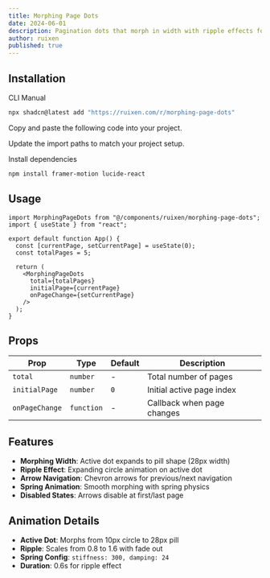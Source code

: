 ```yaml
---
title: Morphing Page Dots
date: 2024-06-01
description: Pagination dots that morph in width with ripple effects for the active state
author: ruixen
published: true
---
```


<ComponentPreview name="morphing-page-dots-demo" category="pagination" />

## Installation

<Tabs defaultValue="cli">

<TabsList>
  <TabsTrigger value="cli">CLI</TabsTrigger>
  <TabsTrigger value="manual">Manual</TabsTrigger>
</TabsList>
<TabsContent value="cli">

```bash
npx shadcn@latest add "https://ruixen.com/r/morphing-page-dots"
```

</TabsContent>

<TabsContent value="manual">

<Steps>

<Step>Copy and paste the following code into your project.</Step>

<ComponentSource name="morphing-page-dots" />

<Step>Update the import paths to match your project setup.</Step>

<Step>Install dependencies</Step>

```bash
npm install framer-motion lucide-react
```

</Steps>

</TabsContent>

</Tabs>

## Usage

```tsx
import MorphingPageDots from "@/components/ruixen/morphing-page-dots";
import { useState } from "react";

export default function App() {
  const [currentPage, setCurrentPage] = useState(0);
  const totalPages = 5;

  return (
    <MorphingPageDots
      total={totalPages}
      initialPage={currentPage}
      onPageChange={setCurrentPage}
    />
  );
}
```

## Props

| Prop           | Type       | Default | Description                |
| -------------- | ---------- | ------- | -------------------------- |
| `total`        | `number`   | -       | Total number of pages      |
| `initialPage`  | `number`   | `0`     | Initial active page index  |
| `onPageChange` | `function` | -       | Callback when page changes |

## Features

- **Morphing Width**: Active dot expands to pill shape (28px width)
- **Ripple Effect**: Expanding circle animation on active dot
- **Arrow Navigation**: Chevron arrows for previous/next navigation
- **Spring Animation**: Smooth morphing with spring physics
- **Disabled States**: Arrows disable at first/last page

## Animation Details

- **Active Dot**: Morphs from 10px circle to 28px pill
- **Ripple**: Scales from 0.8 to 1.6 with fade out
- **Spring Config**: `stiffness: 300, damping: 24`
- **Duration**: 0.6s for ripple effect
